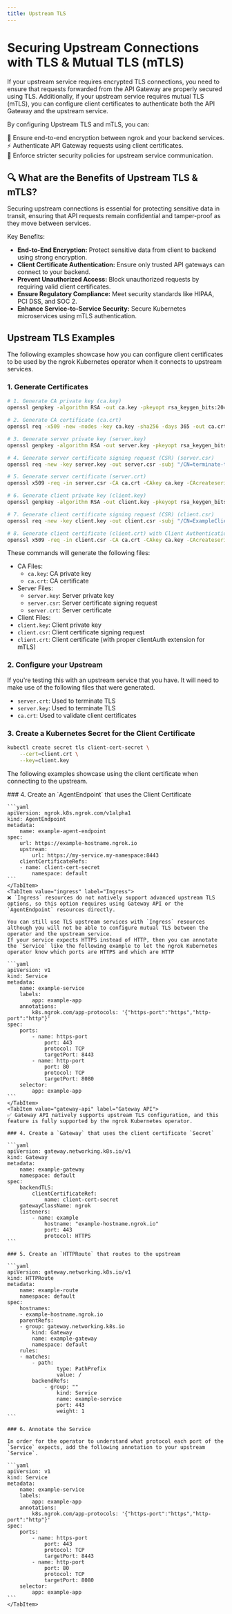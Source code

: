 ```yaml
---
title: Upstream TLS
---
```



# Securing Upstream Connections with TLS & Mutual TLS (mTLS)

If your upstream service requires encrypted TLS connections, you need to ensure that requests forwarded from the API Gateway are properly secured using TLS.
Additionally, if your upstream service requires mutual TLS (mTLS), you can configure client certificates to authenticate both the API Gateway and the upstream service.

By configuring Upstream TLS and mTLS, you can:

🔐 Ensure end-to-end encryption between ngrok and your backend services. <br />
⚡ Authenticate API Gateway requests using client certificates. <br />
🚀 Enforce stricter security policies for upstream service communication. <br />


## 🔍 What are the Benefits of Upstream TLS & mTLS?

Securing upstream connections is essential for protecting sensitive data in transit, ensuring that API requests remain confidential and tamper-proof as they move between services.

Key Benefits:

- **End-to-End Encryption:** Protect sensitive data from client to backend using strong encryption.
- **Client Certificate Authentication:** Ensure only trusted API gateways can connect to your backend.
- **Prevent Unauthorized Access:** Block unauthorized requests by requiring valid client certificates.
- **Ensure Regulatory Compliance:** Meet security standards like HIPAA, PCI DSS, and SOC 2.
- **Enhance Service-to-Service Security:** Secure Kubernetes microservices using mTLS authentication.

## Upstream TLS Examples

The following examples showcase how you can configure client certificates to be used by the ngrok Kubernetes operator when it connects to upstream services.

### 1. Generate Certificates

```bash
# 1. Generate CA private key (ca.key)
openssl genpkey -algorithm RSA -out ca.key -pkeyopt rsa_keygen_bits:2048

# 2. Generate CA certificate (ca.crt)
openssl req -x509 -new -nodes -key ca.key -sha256 -days 365 -out ca.crt -subj "/CN=ExampleCA"

# 3. Generate server private key (server.key)
openssl genpkey -algorithm RSA -out server.key -pkeyopt rsa_keygen_bits:2048

# 4. Generate server certificate signing request (CSR) (server.csr)
openssl req -new -key server.key -out server.csr -subj "/CN=terminate-tls-example.ngrok.app"

# 5. Generate server certificate (server.crt)
openssl x509 -req -in server.csr -CA ca.crt -CAkey ca.key -CAcreateserial -out server.crt -days 365 -sha256

# 6. Generate client private key (client.key)
openssl genpkey -algorithm RSA -out client.key -pkeyopt rsa_keygen_bits:2048

# 7. Generate client certificate signing request (CSR) (client.csr)
openssl req -new -key client.key -out client.csr -subj "/CN=ExampleClient"

# 8. Generate client certificate (client.crt) with Client Authentication
openssl x509 -req -in client.csr -CA ca.crt -CAkey ca.key -CAcreateserial -out client.crt -days 365 -sha256 -extfile <(printf "extendedKeyUsage = clientAuth")
```

These commands will generate the following files:
- CA Files:
	- `ca.key`: CA private key
	- `ca.crt`: CA certificate
- Server Files:
	- `server.key`: Server private key
	- `server.csr`: Server certificate signing request
	- `server.crt`: Server certificate
- Client Files:
- `client.key`: Client private key
- `client.csr`: Client certificate signing request
- `client.crt`: Client certificate (with proper clientAuth extension for mTLS)

### 2. Configure your Upstream

If you're testing this with an upstream service that you have. It will need to make use of the following files that were generated.
- `server.crt`: Used to terminate TLS
- `server.key`: Used to terminate TLS
- `ca.crt`: Used to validate client certificates

### 3. Create a Kubernetes Secret for the Client Certificate

```bash
kubectl create secret tls client-cert-secret \
	--cert=client.crt \
	--key=client.key
```

The following examples showcase using the client certificate when connecting to the upstream.

<Tabs groupId="kind" queryString="kind">
	<TabItem value="agent-endpoint" label="AgentEndpoint" default>
	### 4. Create an `AgentEndpoint` that uses the Client Certificate

	```yaml
	apiVersion: ngrok.k8s.ngrok.com/v1alpha1
	kind: AgentEndpoint
	metadata:
		name: example-agent-endpoint
	spec:
		url: https://example-hostname.ngrok.io
		upstream:
			url: https://my-service.my-namespace:8443
		clientCertificateRefs:
		- name: client-cert-secret
			namespace: default
	```
	</TabItem>
	<TabItem value="ingress" label="Ingress">
	❌ `Ingress` resources do not natively support advanced upstream TLS options, so this option requires using Gateway API or the `AgentEndpoint` resources directly.

	You can still use TLS upstream services with `Ingress` resources although you will not be able to configure mutual TLS between the operator and the upstream service.
	If your service expects HTTPS instead of HTTP, then you can annotate the `Service` like the following example to let the ngrok Kubernetes operator know which ports are HTTPS and which are HTTP

	```yaml
	apiVersion: v1
	kind: Service
	metadata:
		name: example-service
		labels:
			app: example-app
		annotations:
			k8s.ngrok.com/app-protocols: '{"https-port":"https","http-port":"http"}'
	spec:
		ports:
			- name: https-port
				port: 443
				protocol: TCP
				targetPort: 8443
			- name: http-port
				port: 80
				protocol: TCP
				targetPort: 8080
		selector:
			app: example-app
	```
	</TabItem>
	<TabItem value="gateway-api" label="Gateway API">
	✅ Gateway API natively supports upstream TLS configuration, and this feature is fully supported by the ngrok Kubernetes operator.

	### 4. Create a `Gateway` that uses the client certificate `Secret`

	```yaml
	apiVersion: gateway.networking.k8s.io/v1
	kind: Gateway
	metadata:
		name: example-gateway
		namespace: default
	spec:
		backendTLS:
			clientCertificateRef:
				name: client-cert-secret
		gatewayClassName: ngrok
		listeners:
			- name: example
				hostname: "example-hostname.ngrok.io"
				port: 443
				protocol: HTTPS
	```

	### 5. Create an `HTTPRoute` that routes to the upstream

	```yaml
	apiVersion: gateway.networking.k8s.io/v1
	kind: HTTPRoute
	metadata:
		name: example-route
		namespace: default
	spec:
		hostnames:
		- example-hostname.ngrok.io
		parentRefs:
		- group: gateway.networking.k8s.io
			kind: Gateway
			name: example-gateway
			namespace: default
		rules:
		- matches:
			- path:
					type: PathPrefix
					value: /
			backendRefs:
				- group: ""
					kind: Service
					name: example-service
					port: 443
					weight: 1
	```

	### 6. Annotate the Service

	In order for the operator to understand what protocol each port of the `Service` expects, add the following annotation to your upstream `Service`.

	```yaml
	apiVersion: v1
	kind: Service
	metadata:
		name: example-service
		labels:
			app: example-app
		annotations:
			k8s.ngrok.com/app-protocols: '{"https-port":"https","http-port":"http"}'
	spec:
		ports:
			- name: https-port
				port: 443
				protocol: TCP
				targetPort: 8443
			- name: http-port
				port: 80
				protocol: TCP
				targetPort: 8080
		selector:
			app: example-app
	```
	</TabItem>
</Tabs>
